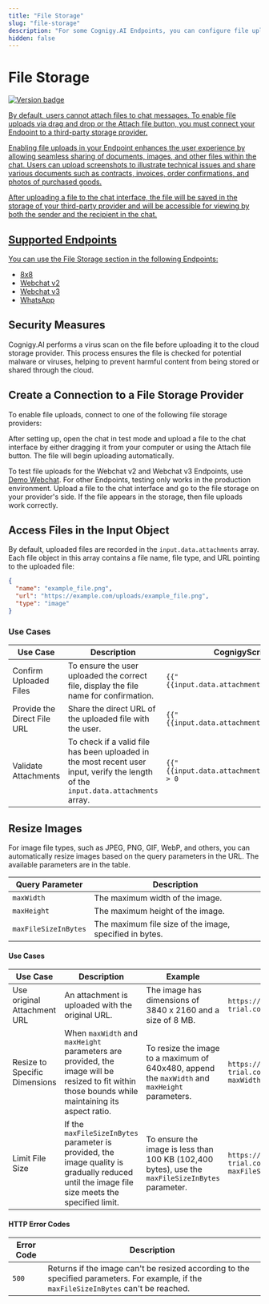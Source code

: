 ```yaml
---
title: "File Storage"
slug: "file-storage"
description: "For some Cognigy.AI Endpoints, you can configure file uploading to enable users to submit documents, images, or other types of files for processing or storage within your conversational AI workflows."
hidden: false
---
```



# File Storage

<a href="../../../release-notes/4.91.mdx" /><img src="https://img.shields.io/badge/Updated in-v4.91-blue.svg" alt="Version badge" />

By default, users cannot attach files to chat messages.
To enable file uploads via drag and drop or the Attach file button,
you must connect your Endpoint to a third-party storage provider.

Enabling file uploads in your Endpoint enhances the user experience by allowing seamless sharing of documents,
images, and other files within the chat.
Users can upload screenshots to illustrate technical issues and share various documents such as contracts,
invoices, order confirmations, and photos of purchased goods.

After uploading a file to the chat interface, the file will be saved in the storage of your third-party provider and will be accessible for viewing by both the sender and the recipient in the chat.

## Supported Endpoints

You can use the File Storage section in the following Endpoints:

- [8x8](../endpoint-reference/8x8.mdx)
- [Webchat v2](../../../webchat/v2/overview.mdx)
- [Webchat v3](../../../webchat/v3/overview.mdx)
- [WhatsApp](../endpoint-reference/whatsapp.mdx)

## Security Measures

Cognigy.AI performs a virus scan on the file before uploading it to the cloud storage provider. 
This process ensures the file is checked for potential malware or viruses, helping to prevent harmful content from being stored or shared through the cloud.

## Create a Connection to a File Storage Provider

To enable file uploads, connect to one of the following file storage providers:

<FileStorage />

After setting up,
open the chat in test mode
and upload a file to the chat interface by either dragging it from your computer or using the Attach file button.
The file will begin uploading automatically.

To test file uploads for the Webchat v2 and Webchat v3 Endpoints, use [Demo Webchat](../../../webchat/demo.mdx).
For other Endpoints, testing only works in the production environment. 
Upload a file to the chat interface and go to the file storage on your provider's side.
If the file appears in the storage, then file uploads work correctly.

## Access Files in the Input Object

By default, uploaded files are recorded in the `input.data.attachments` array. 
Each file object in this array contains a file name, file type, and URL pointing to the uploaded file:

```json
{
  "name": "example_file.png",
  "url": "https://example.com/uploads/example_file.png",
  "type": "image"
}
```

### Use Cases

| Use Case                    | Description                                                                                                                        | CognigyScript                                 | Example Output                                 |
|-----------------------------|------------------------------------------------------------------------------------------------------------------------------------|-----------------------------------------------|------------------------------------------------|
| Confirm Uploaded Files      | To ensure the user uploaded the correct file, display the file name for confirmation.                                              | `{{"{{input.data.attachments[0].name}}"}}`    | `example_file.png`                             |
| Provide the Direct File URL | Share the direct URL of the uploaded file with the user.                                                                           | `{{"{{input.data.attachments[0].url}}"}}`     | `https://example.com/uploads/example_file.png` |
| Validate Attachments        | To check if a valid file has been uploaded in the most recent user input, verify the length of the `input.data.attachments` array. | `{{"{{input.data.attachments.length}}"}} > 0` | -                                              |

## Resize Images

For image file types, such as JPEG, PNG, GIF, WebP, and others, you can automatically resize images based on the query parameters in the URL. 
The available parameters are in the table.

| Query Parameter          | Description                                             |
|--------------------------|---------------------------------------------------------|
| `maxWidth`               | The maximum width of the image.                         |
| `maxHeight`              | The maximum height of the image.                        |
| `maxFileSizeInBytes`     | The maximum file size of the image, specified in bytes. |

#### Use Cases

| Use Case                      | Description                                                                                                                                       | Example                                                                                          | URL Example                                                             |
|-------------------------------|---------------------------------------------------------------------------------------------------------------------------------------------------|--------------------------------------------------------------------------------------------------|-------------------------------------------------------------------------|
| Use original Attachment URL   | An attachment is uploaded with the original URL.                                                                                                  | The image has dimensions of 3840 x 2160 and a size of 8 MB.                                      | `https://files-trial.cognigy.ai/123/456/789`                            |
| Resize to Specific Dimensions | When `maxWidth` and `maxHeight` parameters are provided, the image will be resized to fit within those bounds while maintaining its aspect ratio. | To resize the image to a maximum of 640x480, append the `maxWidth` and `maxHeight` parameters.   | `https://files-trial.cognigy.ai/123/456/789?maxWidth=640&maxHeight=480` |
| Limit File Size               | If the `maxFileSizeInBytes` parameter is provided, the image quality is gradually reduced until the image file size meets the specified limit.    | To ensure the image is less than 100 KB (102,400 bytes), use the `maxFileSizeInBytes` parameter. | `https://files-trial.cognigy.ai/123/456/789?maxFileSizeInBytes=102400`  |

#### HTTP Error Codes

| Error Code | Description                                                                                                                             |
|------------|-----------------------------------------------------------------------------------------------------------------------------------------|
| `500`      | Returns if the image can't be resized according to the specified parameters. For example, if the `maxFileSizeInBytes` can't be reached. |